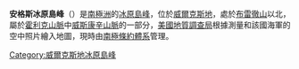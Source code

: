 {{Coord|85|22|S|124|14|W|display=title}}

'''安格斯冰原島峰'''（{{lang-en|Angus Nunatak}}）是[[南極洲|南極洲]]的[[冰原島峰|冰原島峰]]，位於[[威爾克斯地|威爾克斯地]]，處於[[布雷徹山|布雷徹山]]以北，屬於[[霍利克山脈|霍利克山脈]]中[[威斯康辛山脈|威斯康辛山脈]]的一部分，[[美國地質調查局|美國地質調查局]]根據測量和該國海軍的空中照片繪入地圖，現時由[[南極條約體系|南極條約體系]]管理。

{{DEFAULTSORT:Angus Nunatak}}
[[Category:威爾克斯地冰原島峰|Category:威爾克斯地冰原島峰]]


{{WilkesLand-geo-stub}}